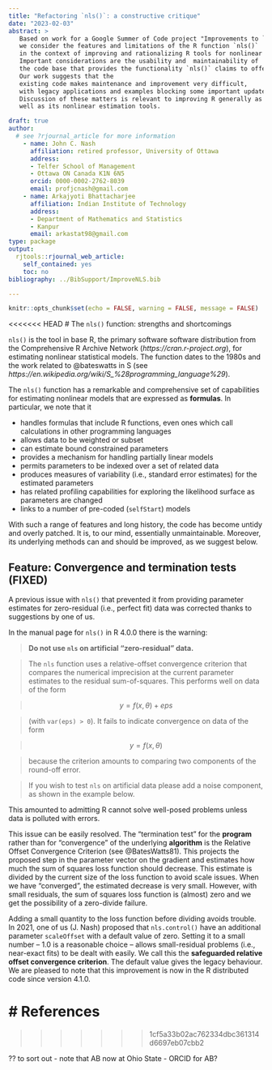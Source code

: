 ```yaml
---
title: "Refactoring `nls()`: a constructive critique"
date: "2023-02-03"
abstract: >
   Based on work for a Google Summer of Code project "Improvements to `nls()`",
   we consider the features and limitations of the R function `nls()`
   in the context of improving and rationalizing R tools for nonlinear regression.
   Important considerations are the usability and  maintainability of
   the code base that provides the functionality `nls()` claims to offer.
   Our work suggests that the
   existing code makes maintenance and improvement very difficult,
   with legacy applications and examples blocking some important updates.
   Discussion of these matters is relevant to improving R generally as
   well as its nonlinear estimation tools.

draft: true
author:  
  # see ?rjournal_article for more information
    - name: John C. Nash
      affiliation: retired professor, University of Ottawa
      address:
      - Telfer School of Management
      - Ottawa ON Canada K1N 6N5
      orcid: 0000-0002-2762-8039
      email: profjcnash@gmail.com
    - name: Arkajyoti Bhattacharjee
      affiliation: Indian Institute of Technology
      address:
      - Department of Mathematics and Statistics
      - Kanpur
      email: arkastat98@gmail.com
type: package
output: 
  rjtools::rjournal_web_article:
    self_contained: yes
    toc: no
bibliography: ../BibSupport/ImproveNLS.bib

---
```


```r
knitr::opts_chunk$set(echo = FALSE, warning = FALSE, message = FALSE)
```

<<<<<<< HEAD
# The `nls()` function: strengths and shortcomings

`nls()` is the tool in base R, the primary software software distribution
from the Comprehensive R Archive Network (*https://cran.r-project.org*),
for estimating nonlinear statistical models. The function dates to the 1980s and the work
related to @bateswatts in S (see *https://en.wikipedia.org/wiki/S_%28programming_language%29*). 

The `nls()` function has a remarkable and comprehensive set of capabilities for estimating
nonlinear models that are expressed as **formulas**. In particular, we note that it

- handles formulas that include R functions, even ones which call calculations in
  other programming languages
- allows data to be weighted or subset
- can estimate bound constrained parameters
- provides a mechanism for handling partially linear models
- permits parameters to be indexed over a set of related data
- produces measures of variability (i.e., standard error estimates) for the estimated parameters
- has related profiling capabilities for exploring the likelihood surface as parameters are changed
- links to a number of pre-coded (`selfStart`) models 

With such a range of features and long history, the code has become untidy 
and overly patched. It is, to
our mind, essentially unmaintainable. Moreover, its underlying methods can and should be improved, 
as we suggest below. 

## Feature: Convergence and termination tests (FIXED)

A previous issue with `nls()` that prevented it from providing parameter estimates for zero-residual
(i.e., perfect fit) data was corrected thanks to suggestions by one of us. 

In the manual page for `nls()` in R 4.0.0 there is the warning:

>  **Do not use `nls` on artificial "zero-residual" data.**

>  The `nls` function uses a relative-offset convergence criterion
  that compares the numerical imprecision at the current parameter
  estimates to the residual sum-of-squares.  This performs well on data of
  the form 
  
>  $$  y = f(x, \theta) + eps $$
  
>  (with `var(eps) > 0`).  It fails to indicate convergence on data of the form

>  $$  y = f(x, \theta)  $$ 
  
>  because the criterion amounts to comparing two components of the round-off 
  error.

>  If you wish to test `nls` on artificial data please add a noise component, 
  as shown in the example below.

This amounted to admitting R cannot solve well-posed problems unless data is polluted
with errors. 

This issue can be easily resolved. The "termination test" for the **program** rather than for 
"convergence" of the underlying **algorithm** is the Relative Offset Convergence Criterion 
(see @BatesWatts81). This projects the proposed step in the parameter vector on the gradient 
and estimates how much the sum of squares loss function should decrease. This estimate is divided 
by the current size of the loss function to avoid scale issues.
When we have "converged", the estimated
decrease is very small. However, with small residuals,
the sum of squares loss function is (almost) zero and we get the possibility of a 
zero-divide failure. 

Adding a small quantity to the loss function before dividing avoids trouble. 
In 2021, one of us (J. Nash) proposed that `nls.control()` have an additional parameter `scaleOffset` 
with a default value of zero. Setting it to a small number -- 1.0 is 
a reasonable choice --
allows small-residual problems (i.e., near-exact fits) to be dealt with easily. We call this the
**safeguarded relative offset convergence criterion**. The default value gives the legacy behaviour.
We are pleased to note that this improvement is now in the R distributed code since version 4.1.0.

# References
=======
>>>>>>> 1cf5a33b02ac762334dbc361314d6697eb07cbb2


?? to sort out
- note that AB now at Ohio State
- ORCID for AB?
